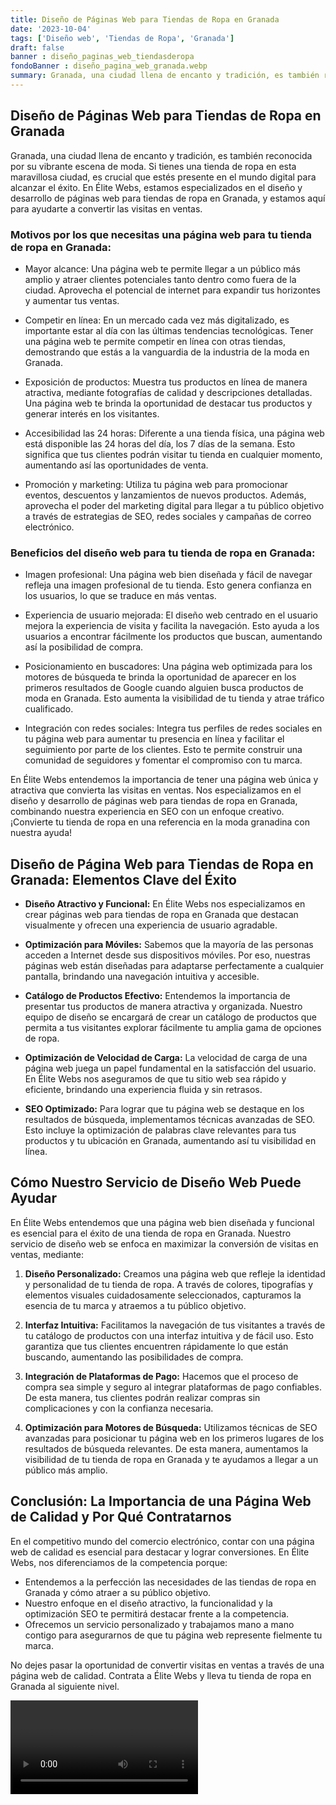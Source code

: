 ```yaml
---
title: Diseño de Páginas Web para Tiendas de Ropa en Granada
date: '2023-10-04'
tags: ['Diseño web', 'Tiendas de Ropa', 'Granada']
draft: false
banner : diseño_paginas_web_tiendasderopa
fondoBanner : diseño_pagina_web_granada.webp
summary: Granada, una ciudad llena de encanto y tradición, es también reconocida por su vibrante escena de moda. Si tienes una tienda de ropa en esta maravillosa ciudad, es crucial que estés presente en el mundo digital para alcanzar el éxito. En Élite Webs, estamos especializados en el diseño y desarrollo de páginas web para tiendas de ropa en Granada, y estamos aquí para ayudarte a convertir las visitas en ventas. 
---
```


## Diseño de Páginas Web para Tiendas de Ropa en Granada

Granada, una ciudad llena de encanto y tradición, es también reconocida por su vibrante escena de moda. Si tienes una tienda de ropa en esta maravillosa ciudad, es crucial que estés presente en el mundo digital para alcanzar el éxito. En Élite Webs, estamos especializados en el diseño y desarrollo de páginas web para tiendas de ropa en Granada, y estamos aquí para ayudarte a convertir las visitas en ventas. 

### Motivos por los que necesitas una página web para tu tienda de ropa en Granada:

- Mayor alcance: Una página web te permite llegar a un público más amplio y atraer clientes potenciales tanto dentro como fuera de la ciudad. Aprovecha el potencial de internet para expandir tus horizontes y aumentar tus ventas.

- Competir en línea: En un mercado cada vez más digitalizado, es importante estar al día con las últimas tendencias tecnológicas. Tener una página web te permite competir en línea con otras tiendas, demostrando que estás a la vanguardia de la industria de la moda en Granada.

- Exposición de productos: Muestra tus productos en línea de manera atractiva, mediante fotografías de calidad y descripciones detalladas. Una página web te brinda la oportunidad de destacar tus productos y generar interés en los visitantes.

- Accesibilidad las 24 horas: Diferente a una tienda física, una página web está disponible las 24 horas del día, los 7 días de la semana. Esto significa que tus clientes podrán visitar tu tienda en cualquier momento, aumentando así las oportunidades de venta.

- Promoción y marketing: Utiliza tu página web para promocionar eventos, descuentos y lanzamientos de nuevos productos. Además, aprovecha el poder del marketing digital para llegar a tu público objetivo a través de estrategias de SEO, redes sociales y campañas de correo electrónico.

### Beneficios del diseño web para tu tienda de ropa en Granada:

- Imagen profesional: Una página web bien diseñada y fácil de navegar refleja una imagen profesional de tu tienda. Esto genera confianza en los usuarios, lo que se traduce en más ventas.

- Experiencia de usuario mejorada: El diseño web centrado en el usuario mejora la experiencia de visita y facilita la navegación. Esto ayuda a los usuarios a encontrar fácilmente los productos que buscan, aumentando así la posibilidad de compra.

- Posicionamiento en buscadores: Una página web optimizada para los motores de búsqueda te brinda la oportunidad de aparecer en los primeros resultados de Google cuando alguien busca productos de moda en Granada. Esto aumenta la visibilidad de tu tienda y atrae tráfico cualificado.

- Integración con redes sociales: Integra tus perfiles de redes sociales en tu página web para aumentar tu presencia en línea y facilitar el seguimiento por parte de los clientes. Esto te permite construir una comunidad de seguidores y fomentar el compromiso con tu marca.

En Élite Webs entendemos la importancia de tener una página web única y atractiva que convierta las visitas en ventas. Nos especializamos en el diseño y desarrollo de páginas web para tiendas de ropa en Granada, combinando nuestra experiencia en SEO con un enfoque creativo. ¡Convierte tu tienda de ropa en una referencia en la moda granadina con nuestra ayuda!

<GifSeo />

<Cta />

## Diseño de Página Web para Tiendas de Ropa en Granada: Elementos Clave del Éxito

- **Diseño Atractivo y Funcional:** En Élite Webs nos especializamos en crear páginas web para tiendas de ropa en Granada que destacan visualmente y ofrecen una experiencia de usuario agradable.

- **Optimización para Móviles:** Sabemos que la mayoría de las personas acceden a Internet desde sus dispositivos móviles. Por eso, nuestras páginas web están diseñadas para adaptarse perfectamente a cualquier pantalla, brindando una navegación intuitiva y accesible.

- **Catálogo de Productos Efectivo:** Entendemos la importancia de presentar tus productos de manera atractiva y organizada. Nuestro equipo de diseño se encargará de crear un catálogo de productos que permita a tus visitantes explorar fácilmente tu amplia gama de opciones de ropa.

- **Optimización de Velocidad de Carga:** La velocidad de carga de una página web juega un papel fundamental en la satisfacción del usuario. En Élite Webs nos aseguramos de que tu sitio web sea rápido y eficiente, brindando una experiencia fluida y sin retrasos.

- **SEO Optimizado:** Para lograr que tu página web se destaque en los resultados de búsqueda, implementamos técnicas avanzadas de SEO. Esto incluye la optimización de palabras clave relevantes para tus productos y tu ubicación en Granada, aumentando así tu visibilidad en línea.

## Cómo Nuestro Servicio de Diseño Web Puede Ayudar

En Élite Webs entendemos que una página web bien diseñada y funcional es esencial para el éxito de una tienda de ropa en Granada. Nuestro servicio de diseño web se enfoca en maximizar la conversión de visitas en ventas, mediante:

1. **Diseño Personalizado:** Creamos una página web que refleje la identidad y personalidad de tu tienda de ropa. A través de colores, tipografías y elementos visuales cuidadosamente seleccionados, capturamos la esencia de tu marca y atraemos a tu público objetivo.

2. **Interfaz Intuitiva:** Facilitamos la navegación de tus visitantes a través de tu catálogo de productos con una interfaz intuitiva y de fácil uso. Esto garantiza que tus clientes encuentren rápidamente lo que están buscando, aumentando las posibilidades de compra.

3. **Integración de Plataformas de Pago:** Hacemos que el proceso de compra sea simple y seguro al integrar plataformas de pago confiables. De esta manera, tus clientes podrán realizar compras sin complicaciones y con la confianza necesaria.

4. **Optimización para Motores de Búsqueda:** Utilizamos técnicas de SEO avanzadas para posicionar tu página web en los primeros lugares de los resultados de búsqueda relevantes. De esta manera, aumentamos la visibilidad de tu tienda de ropa en Granada y te ayudamos a llegar a un público más amplio.

## Conclusión: La Importancia de una Página Web de Calidad y Por Qué Contratarnos

En el competitivo mundo del comercio electrónico, contar con una página web de calidad es esencial para destacar y lograr conversiones. En Élite Webs, nos diferenciamos de la competencia porque:

- Entendemos a la perfección las necesidades de las tiendas de ropa en Granada y cómo atraer a su público objetivo.
- Nuestro enfoque en el diseño atractivo, la funcionalidad y la optimización SEO te permitirá destacar frente a la competencia.
- Ofrecemos un servicio personalizado y trabajamos mano a mano contigo para asegurarnos de que tu página web represente fielmente tu marca.

No dejes pasar la oportunidad de convertir visitas en ventas a través de una página web de calidad. Contrata a Élite Webs y lleva tu tienda de ropa en Granada al siguiente nivel.

<Video />

<CtaBot job='Tiendas de Ropa' city='Granada'/>

<Gmaps query='Granada+españa+maps' />